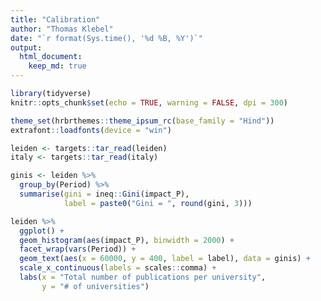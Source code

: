 ```yaml
---
title: "Calibration"
author: "Thomas Klebel"
date: "`r format(Sys.time(), '%d %B, %Y')`"
output: 
  html_document:
    keep_md: true
---
```


```r
library(tidyverse)
knitr::opts_chunk$set(echo = TRUE, warning = FALSE, dpi = 300)

theme_set(hrbrthemes::theme_ipsum_rc(base_family = "Hind"))
extrafont::loadfonts(device = "win")

leiden <- targets::tar_read(leiden)
italy <- targets::tar_read(italy)
```


```r
ginis <- leiden %>% 
  group_by(Period) %>% 
  summarise(gini = ineq::Gini(impact_P),
            label = paste0("Gini = ", round(gini, 3)))

leiden %>% 
  ggplot() +
  geom_histogram(aes(impact_P), binwidth = 2000) +
  facet_wrap(vars(Period)) +
  geom_text(aes(x = 60000, y = 400, label = label), data = ginis) +
  scale_x_continuous(labels = scales::comma) +
  labs(x = "Total number of publications per university", 
       y = "# of universities")
```

